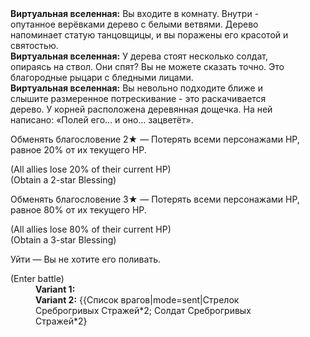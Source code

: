 {{Диалог Начало}}
:'''Виртуальная вселенная:''' Вы входите в комнату. Внутри - опутанное верёвками дерево с белыми ветвями. Дерево напоминает статую танцовщицы, и вы поражены его красотой и святостью.
:'''Виртуальная вселенная:''' У дерева стоят несколько солдат, опираясь на ствол. Они спят? Вы не можете сказать точно. Это благородные рыцари с бледными лицами.
:'''Виртуальная вселенная:''' Вы невольно подходите ближе и слышите размеренное потрескивание - это раскачивается дерево. У корней расположена деревянная дощечка. На ней написано: «Полей его... и оно... зацветёт».
:{{Диалог|Звезда}} Обменять благословение 2★ &mdash; Потерять всеми персонажами НР, равное 20% от их текущего НР.
:;(All allies lose 20% of their current HP)
:;(Obtain a 2-star Blessing)
:{{Диалог|Звезда}} Обменять благословение 3★ &mdash; Потерять всеми персонажами НР, равное 80% от их текущего НР.
:;(All allies lose 80% of their current HP)
:;(Obtain a 3-star Blessing)
:{{Диалог|Звезда}} Уйти &mdash; Вы не хотите его поливать.
:{{SU Special Dialogue|Изобилие|Пусть спящие солдаты проснутся|Их кровь заставит великое дерево цвести... Вступить в бой и получить за победу благословение 3★.}}
:;(Enter battle)
::'''Variant 1:''' {{Список врагов|mode=sent|Дозорный Облачных Рыцарей*3}}
::'''Variant 2:''' {{Список врагов|mode=sent|Стрелок Среброгривых Стражей*2; Солдат Среброгривых Стражей*2}
{{Диалог Конец}}
